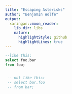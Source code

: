 ```yaml
---
title: "Escaping Asterisks"
author: "Benjamin Wolfe"
output:
  xaringan::moon_reader:
    lib_dir: libs
    nature:
      highlightStyle: github
      highlightLines: true
---
```


```sql
--like this:
select foo.bar
from foo;


 -- not like this:
 -- select bar.foo
 -- from bar;

```
